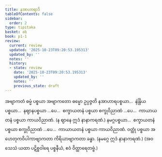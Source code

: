 ```yaml
---
title: နအာဟာရာဒိ
tableOfContents: false
sidebar:
  order: 2
type: tipitaka
basket: ab
book: p1-1
review:
  current: review
  updated: '2025-10-23T09:20:53.195313'
  updated_by: ''
  notes: ''
  history:
  - state: review
    date: '2025-10-23T09:20:53.195313'
    updated_by: ''
    notes: ''
    previous_state: draft
---
```



<ReviewStatus review={frontmatter.review} showDetails={true} />

<HypothesisAnnotation frontmatter={frontmatter} />

<DynamicBreadcrumb />

<Division number="149" book="p1-1" e="ch" v="36" p="48">

<Paragraph number="541" book="p1-1">
အဗျာကတံ ဓမ္မံ ပစ္စယာ အဗျာကတော ဓမ္မော ဥပ္ပဇ္ဇတိ နအာဟာရပစ္စယာ…  နဲန္ဒြိယပစ္စယာ…  နဈာနပစ္စယာ …ပေ…  စက္ခာယတနံ ပစ္စယာ စက္ခုဝိညာဏံ …ပေ…  ကာယာယတနံ ပစ္စယာ ကာယဝိညာဏံ. (န ဈာနေ ဣဒံ နာနာကရဏံ.) နမဂ္ဂပစ္စယာ…  စက္ခာယတနံ ပစ္စယာ စက္ခုဝိညာဏံ …ပေ…  ကာယာယတနံ ပစ္စယာ ကာယဝိညာဏံ. ဝတ္ထုံ ပစ္စယာ အဟေတုကဝိပါကာဗျာကတာ ကိရိယာဗျာကတာ ခန္ဓာ. (နမဂ္ဂေ ဣဒံ နာနာကရဏံ.)

</Paragraph>
</Division>

<Paragraph number="542" type="center" book="p1-1">
(အဝသေသံ ယထာ ပဋိစ္စဝါရေ ပစ္စနီယံ, ဧဝံ ဝိတ္ထာရေတဗ္ဗံ.)
</Paragraph>